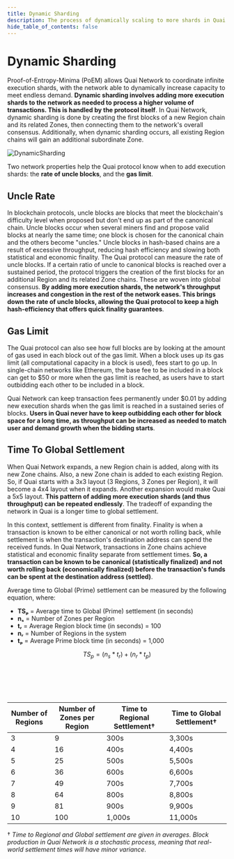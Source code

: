 ```yaml
---
title: Dynamic Sharding
description: The process of dynamically scaling to more shards in Quai Network.
hide_table_of_contents: false
---
```


# Dynamic Sharding

Proof-of-Entropy-Minima (PoEM) allows Quai Network to coordinate infinite execution shards, with the network able to dynamically increase capacity to meet endless demand. **Dynamic sharding involves adding more execution shards to the network as needed to process a higher volume of transactions. This is handled by the protocol itself**. In Quai Network, dynamic sharding is done by creating the first blocks of a new Region chain and its related Zones, then connecting them to the network's overall consensus. Additionally, when dynamic sharding occurs, all existing Region chains will gain an additional subordinate Zone.

![DynamicSharding](/img/DynamicSharding.jpg)

Two network properties help the Quai protocol know when to add execution shards: the **rate of uncle blocks**, and the **gas limit**.

## Uncle Rate

In blockchain protocols, uncle blocks are blocks that meet the blockchain's difficulty level when proposed but don't end up as part of the canonical chain. Uncle blocks occur when several miners find and propose valid blocks at nearly the same time; one block is chosen for the canonical chain and the others become "uncles." Uncle blocks in hash-based chains are a result of excessive throughput, reducing hash efficiency and slowing both statistical and economic finality.
The Quai protocol can measure the rate of uncle blocks. If a certain ratio of uncle to canonical blocks is reached over a sustained period, the protocol triggers the creation of the first blocks for an additional Region and its related Zone chains. These are woven into global consensus. **By adding more execution shards, the network's throughput increases and congestion in the rest of the network eases. This brings down the rate of uncle blocks, allowing the Quai protocol to keep a high hash-efficiency that offers quick finality guarantees**.

## Gas Limit

The Quai protocol can also see how full blocks are by looking at the amount of gas used in each block out of the gas limit. When a block uses up its gas limit (all computational capacity in a block is used), fees start to go up. In single-chain networks like Ethereum, the base fee to be included in a block can get to $50 or more when the gas limit is reached, as users have to start outbidding each other to be included in a block.

Quai Network can keep transaction fees permanently under $0.01 by adding new execution shards when the gas limit is reached in a sustained series of blocks. **Users in Quai never have to keep outbidding each other for block space for a long time, as throughput can be increased as needed to match user and demand growth when the bidding starts**.

## Time To Global Settlement

When Quai Network expands, a new Region chain is added, along with its new Zone chains. Also, a new Zone chain is added to each existing Region. So, if Quai starts with a 3x3 layout (3 Regions, 3 Zones per Region), it will become a 4x4 layout when it expands. Another expansion would make Quai a 5x5 layout. **This pattern of adding more execution shards (and thus throughput) can be repeated endlessly**. The tradeoff of expanding the network in Quai is a longer time to global settlement.

In this context, settlement is different from finality. Finality is when a transaction is known to be either canonical or not worth rolling back, while settlement is when the transaction's destination address can spend the received funds. In Quai Network, transactions in Zone chains achieve statistical and economic finality separate from settlement times. **So, a transaction can be known to be canonical (statistically finalized) and not worth rolling back (economically finalized) before the transaction's funds can be spent at the destination address (settled)**.

Average time to Global (Prime) settlement can be measured by the following equation, where:

- **TSₚ** = Average time to Global (Prime) settlement (in seconds)
- **nₛ** = Number of Zones per Region
- **tᵣ** = Average Region block time (in seconds) = 100
- **nᵣ** = Number of Regions in the system
- **tₚ** = Average Prime block time (in seconds) = 1,000

$$
TS_{p} = (n_{s} * t_{r}) + (n_{r} * t_{p})
$$

<br></br>
<br></br>

| Number of Regions | Number of Zones per Region | Time to Regional Settlement† | Time to Global Settlement† |
| ----------------- | -------------------------- | ---------------------------- | -------------------------- |
| 3                 | 9                          | 300s                         | 3,300s                     |
| 4                 | 16                         | 400s                         | 4,400s                     |
| 5                 | 25                         | 500s                         | 5,500s                     |
| 6                 | 36                         | 600s                         | 6,600s                     |
| 7                 | 49                         | 700s                         | 7,700s                     |
| 8                 | 64                         | 800s                         | 8,800s                     |
| 9                 | 81                         | 900s                         | 9,900s                     |
| 10                | 100                        | 1,000s                       | 11,000s                    |

† *Time to Regional and Global settlement are given in averages. Block production in Quai Network is a stochastic process, meaning that real-world settlement times will have minor variance.*
